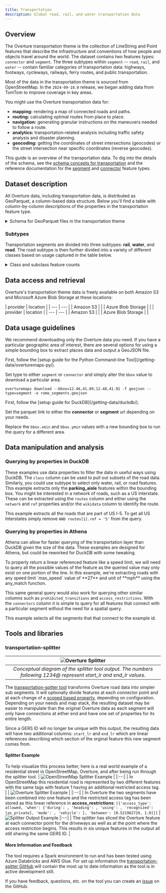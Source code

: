 ```yaml
---
title: Transportation
description: Global road, rail, and water transportation data
---
```



## Overview


The Overture transportation theme is the collection of LineString and Point features that describe the infrastructure and conventions of how people and objects travel around the world. The dataset contains two features types: `connector` and `segment`. The three subtypes within `segment` -- `road`, `rail`, and `water` -- contain familiar categories of transportation data: highways, footways, cycleways, railways, ferry routes, and public transportation. 

Most of the data in the transportation theme is sourced from OpenStreetMap. In the `2024-09-18.0` release, we began adding data from TomTom to improve coverage in key areas. 

You might use the Overture transportation data for:

- **mapping:** rendering a map of connected roads and paths.
- **routing:** calculating optimal routes from place to place.
- **navigation:** generating granular instructions on the maneuvers needed to
 follow a route.
- **analytics:** transportation-related analysis including traffic safety
 analysis and disaster planning.
- **geocoding:** getting the coordinates of street intersections (geocodes) or
 the street intersection near specific coordinates (reverse geocodes).

This guide is an overview of the transportation data. To dig into the details of the schema, see the [schema concepts for transportation](/schema/concepts/by-theme/transportation) and the reference documentation for the [segment](/schema/reference/transportation/segment) and [connector](/schema/reference/transportation/connector) feature types. 

## Dataset description

All Overture data, including transportation data, is distributed as GeoParquet, a column-based data structure. Below you'll find a table with column-by-column descriptions of the properties in the transportation feature type.

<details>
 <summary>Schema for GeoParquet files in the transportation theme</summary>
<div>
<Tabs>
<TabItem value="segment" label="segment" default>

| column | type | description |
| --- | --- | --- |
| id | string | A feature ID. This may be an ID associated with the Global Entity Reference System (GERS) if—and-only-if the feature represents an entity that is part of GERS. |
| geometry | binary | The line representation of the segment's location. Segment's geometry which MUST be a LineSting as defined by GeoJSON schema. |
| bbox | struct | Area defined by two longitudes and two latitudes: latitude is a decimal number between -90.0 and 90.0; longitude is a decimal number between -180.0 and 180.0. |
| version | integer | Version number of the feature, incremented in each Overture release where the geometry or attributes of this feature changed. |
| sources | struct | The array of source information for the properties of a given feature, with each entry being a source object which lists the property in JSON Pointer notation and the dataset that specific value came from. All features must have a root level source which is the default source if a specific property's source is not specified. |
| subtype | string | The broad category of transportation segment. |
| class | string | Captures the kind of road and its position in the road network hierarchy. |
| names | struct | Properties defining the names of a feature. |
| connectors | struct | Array of connector IDs identifying the connectors this segment is physically connected to linearly referenced with their location. Each connector is a possible routing decision point, meaning it defines a place along the segment in which there is possibility to transition to other segments which share the same connector. |
| routes | struct | Routes this segment belongs to. |
| subclass_rules | struct | Defines the portion of a road that the subclass applies to. |
| access_restrictions | struct | Rules governing access to this road segment or lane. |
| level_rules | struct | Defines the Z-order, i.e. stacking order, of the road segment. |
| destinations | struct | Describes objects that can be reached by following a transportation segment in the same way those objects are described on signposts or ground writing that a traveller following the segment would observe in the real world. This allows navigation systems to refer to signs and observable writing that a traveller actually sees. |
| prohibited_transitions | struct | Defines where traveling from the segment to another is disallowed for navigation. This covers things situations prohibited turns or a transition from road to bike lane disallowing cars. |
| road_surface | struct | Defines the surface material on a road such as paved, asphalt, or unpaved. |
| road_flags | struct | Additional properties relevant to roads such as is_bridge or is_under_construction. |
| speed_limits | struct | Defines the speed limit of the road segment. |
| width_rules | struct | Defines the width of the road segment for rendering. |
| subclass | string | Specifies the usage of a length of road. |
| rail_flags | struct | Additional properties relevant to rail such as is_tunnel or is_freight. |
| filename | string | Name of the file being queried. |
| theme | string | Name of the Overture theme being queried. |
| type | string | Name of the Overture feature type being queried. |

</TabItem>
<TabItem value="connector" label="connector" default>

| column | type | description |
| --- | --- | --- |
| id | string | A feature ID. This may be an ID associated with the Global Entity Reference System (GERS) if—and-only-if the feature represents an entity that is part of GERS. |
| geometry | binary | The line representation of the segment's location. Segment's geometry which MUST be a LineSting as defined by GeoJSON schema. |
| bbox | struct | Area defined by two longitudes and two latitudes: latitude is a decimal number between -90.0 and 90.0; longitude is a decimal number between -180.0 and 180.0. |
| version | integer | Version number of the feature, incremented in each Overture release where the geometry or attributes of this feature changed. |
| sources | struct | The array of source information for the properties of a given feature, with each entry being a source object which lists the property in JSON Pointer notation and the dataset that specific value came from. All features must have a root level source which is the default source if a specific property's source is not specified. |
| filename | string | Name of the file being queried. |
| theme | string | Name of the Overture theme being queried. |
| type | string | Name of the Overture feature type being queried. |

</TabItem>
</Tabs>
</div>
</details>

### Subtypes
Transportation segments are divided into three subtypes: **rail**, **water**, and **road**. The road subtype is then further divided into a variety of different classes based on usage captured in the table below.

<details>
 <summary>Class and subclass feature counts</summary>
<div>
<Tabs>
<TabItem value="classes" label="classes" default>

| subtype | class | subclass | feature count, July 2025 |
| --- | --- | --- | --- |
| rail | funicular |  | 1,299 | 
| rail | light_rail |  | 16,260 | 
| rail | monorail |  | 2,987 | 
| rail | narrow_gauge |  | 30,936 | 
| rail | standard_gauge |  | 1,427,838 | 
| rail | subway |  | 52,317 | 
| rail | tram |  | 59,116 | 
| rail | unknown |  | 375,195 | 
| road | bridleway |  | 99,421 | 
| road | cycleway | cycle_crossing | 56,310 | 
| road | cycleway |  | 1,266,804 | 
| road | footway | crosswalk | 2,153,018 | 
| road | footway | sidewalk | 3,461,810 | 
| road | footway |  | 15,763,489
| road | living_street |  | 3,312,039 | 
| road | motorway | link | 639,532 | 
| road | motorway |  | 432,633 | 
| road | path |  | 13,394,774
| road | pedestrian |  | 462,678 | 
| road | primary | link | 489,454 | 
| road | primary |  | 6,687,271 | 
| road | residential |  | 125,543,964
| road | secondary | link | 386,749 | 
| road | secondary |  | 10,688,156
| road | service | alley | 1,680,972 | 
| road | service | driveway | 16,517,623
| road | service | parking_aisle | 6,295,244 | 
| road | service |  | 32,862,700
| road | steps |  | 1,850,351 | 
| road | tertiary | link | 297,022 | 
| road | tertiary |  | 19,781,960
| road | track |  | 25,100,851
| road | trunk | link | 551,453 | 
| road | trunk |  | 3,425,045 | 
| road | unclassified |  | 29,573,160
| road | unknown |  | 897,781 | 
| water |  |  | 28,283 | 

</TabItem>
</Tabs>
</div>
</details>

## Data access and retrieval

Overture's transportation theme data is freely available on both Amazon S3 and Microsoft Azure Blob Storage at these locations:

<Tabs>
<TabItem value="segment_url" label="Segment" default>
| provider | location |
| --- | --- |
| Amazon S3 | <QueryBuilder query="s3://overturemaps-us-west-2/release/__OVERTURE_RELEASE/theme=transportation/type=segment/*" language="text"></QueryBuilder>|
| Azure Blob Storage | <QueryBuilder query="https://overturemapswestus2.blob.core.windows.net/release/__OVERTURE_RELEASE/theme=transportation/type=segment/*" language="text"></QueryBuilder> |
</TabItem>
<TabItem value="connector_url" label="Connector" default>
| provider | location |
| --- | --- |
| Amazon S3 | <QueryBuilder query="s3://overturemaps-us-west-2/release/__OVERTURE_RELEASE/theme=transportation/type=connector/*" language="text"></QueryBuilder>|
| Azure Blob Storage | <QueryBuilder query="https://overturemapswestus2.blob.core.windows.net/release/__OVERTURE_RELEASE/theme=transportation/type=connector/*" language="text"></QueryBuilder> |
</TabItem>
</Tabs>

## Data usage guidelines

We recommend downloading only the Overture data you need. If you have a particular geographic area of interest, there are several options for using a simple bounding box to extract places data and output a GeoJSON file.

<Tabs>
<TabItem value="Python Command-line Tool" label="Python Command-line Tool" default>
First, follow the [setup guide for the Python Command-line Tool](/getting-data/overturemaps-py/).

Set type to either `segment` or `connector` and simply alter the `bbox` value to download a particular area.
```
overturemaps download --bbox=12.46,41.89,12.48,41.91 -f geojson --type=segment -o rome_segments.geojson
``` 
</TabItem>
<TabItem value="DuckDB" label="DuckDB" default>
First, follow the [setup guide for DuckDB](/getting-data/duckdb/).

Set the parquet link to either the **connector** or **segment** url depending on your needs.

Replace the `bbox.xmin` and `bbox.ymin` values with a new bounding box to run the query for a different area.
<QueryBuilder query={SegmentBBOX}></QueryBuilder>
</TabItem>
</Tabs>

## Data manipulation and analysis

### Querying by properties in DuckDB

These examples use data properties to filter the data in useful ways using DuckDB.
<Tabs>
<TabItem value="Query by class" label="Query by class" default>
The `class` column can be used to pull out subsets of the road data. Similarly, you could use subtype to select only water, rail, or road features. This example extracts only the **parking_aisle** features within the bounding box.
<QueryBuilder query={ParkingAisles}></QueryBuilder>
</TabItem>
<TabItem value="Query by routes" label="Query by routes" default>
You might be interested in a network of roads, such as a US Interstate. These can be extracted using the `routes` column and either using the `network` and `ref` properties and/or the `wikidata` column to identify the route.

This example extracts all the roads that are part of US I-5. To get all US Interstates simply remove `AND routes[1].ref = '5'` from the query.
<QueryBuilder query={Routes}></QueryBuilder>
</TabItem>
</Tabs>

### Querying by properties in Athena
Athena can allow for faster querying of the transportation layer than DuckDB given the size of the data. These examples are designed for Athena, but could be reworked for DuckDB with some tweaking.

<Tabs>
<TabItem value="Query by speed limit" label="Query by speed limit" default>
To properly return a linear referenced feature like a speed limit, we will need to query all the possible values of the feature as the queried value may only exist on one portion of the line. In this example, we're extracting roads with any speed limit `max_speed` value of **27** and unit of **mph** using the any_match function.

This same general query would also work for querying other similar columns such as `prohibited_transitions` and `access_restrictions`.
<QueryBuilder query={SpeedLimits}></QueryBuilder>
</TabItem>
<TabItem value="Select connecting segments" label="Select connecting segments" default>
With the `connectors` column it is simple to query for all features that connect with a particular segment without the need for a spatial query.

This example selects all the segments that that connect to the example id.
<QueryBuilder query={ConnectingSegments}></QueryBuilder>
</TabItem>
</Tabs>


## Tools and libraries

### transportation-splitter

| ![Overture Splitter](/img/transportation/splitter_concept.svg) | 
|:--:| 
| *Conceptual diagram of the splitter tool output. The numbers following 1234@ represent start_lr and end_lr values.* | 

The [transportation-spitter tool](https://github.com/OvertureMaps/transportation-splitter) transforms Overture road data into simpler sub segments. It will optionally divide features at each connector point and at each change of a [scoped based property](/schema/concepts/scoping-rules/), depending on configuration. Depending on your needs and map stack, the resulting dataset may be easier to manipulate than the original Overture data as each segment will only have connections at either end and have one set of properties for its entire length.

Since a GERS ID will no longer be unique with this output, the resulting data will have two additional columns: `start_lr` and `end_lr` which are linear references describing which section of the orginal feature this new segment comes from.

#### Splitter Example
To help visualize this process better, here is a real world example of a residential street in OpenStreetMap, Overture, and after being run through the splitter tool.
<Tabs>
<TabItem value="OpenStreetMap" label="OpenStreetMap" default>
| ![OpenStreetMap Splitter Example](/img/transportation/splitter_osm.png) |
|:--:| 
| In OpenStreetMap this residential road is represented by two different features with the same tags with feature 1 having an additional restricted access tag. |
</TabItem>
<TabItem value="Overture" label="Overture" default>
| ![Overture Splitter Example](/img/transportation/splitter_overture.png) |
|:--:| 
| In Overture the two segments have been combined into one feature and the restricted access tag has been stored as this linear reference in **access_restrictions**: 
`[{'access_type': allowed, 'when': {'during': , 'heading': , 'using': , 'recognized': [as_private], 'mode': , 'vehicle': }, 'between': [0.521962729, 1.0]}]` | 
</TabItem>
<TabItem value="Transportation Splitter" label="Transportation Splitter" default>
![Splitter Output Example](/img/transportation/splitter_output.png)
|:--:| 
| The splitter has sliced the Overture feature at each connector point for the driveways as well as at the point where the access restriction begins. This results in six unique features in the output all still sharing the same GERS ID. |
</TabItem>
</Tabs>

#### More Information and Feedback

The tool requires a Spark environment to run and has been tested using Azure Databricks and AWS Glue. For set up information the [transportation-spitter GitHub](https://github.com/OvertureMaps/transportation-splitter) will contain the most up to date information as the tool is in active development still.

If you have feedback, questions, etc. on the tool you can create an [issue](https://github.com/OvertureMaps/transportation-splitter/issues) on the GitHub.


